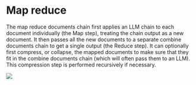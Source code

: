 # Map reduce

The map reduce documents chain first applies an LLM chain to each document individually (the Map step), treating the chain output as a new document. It then passes all the new documents to a separate combine documents chain to get a single output (the Reduce step). It can optionally first compress, or collapse, the mapped documents to make sure that they fit in the combine documents chain (which will often pass them to an LLM). This compression step is performed recursively if necessary.

![](https://drive.google.com/uc?id=1ppOs_UDxfoqMrxnPOSlnIGTK5GTQDBZX)